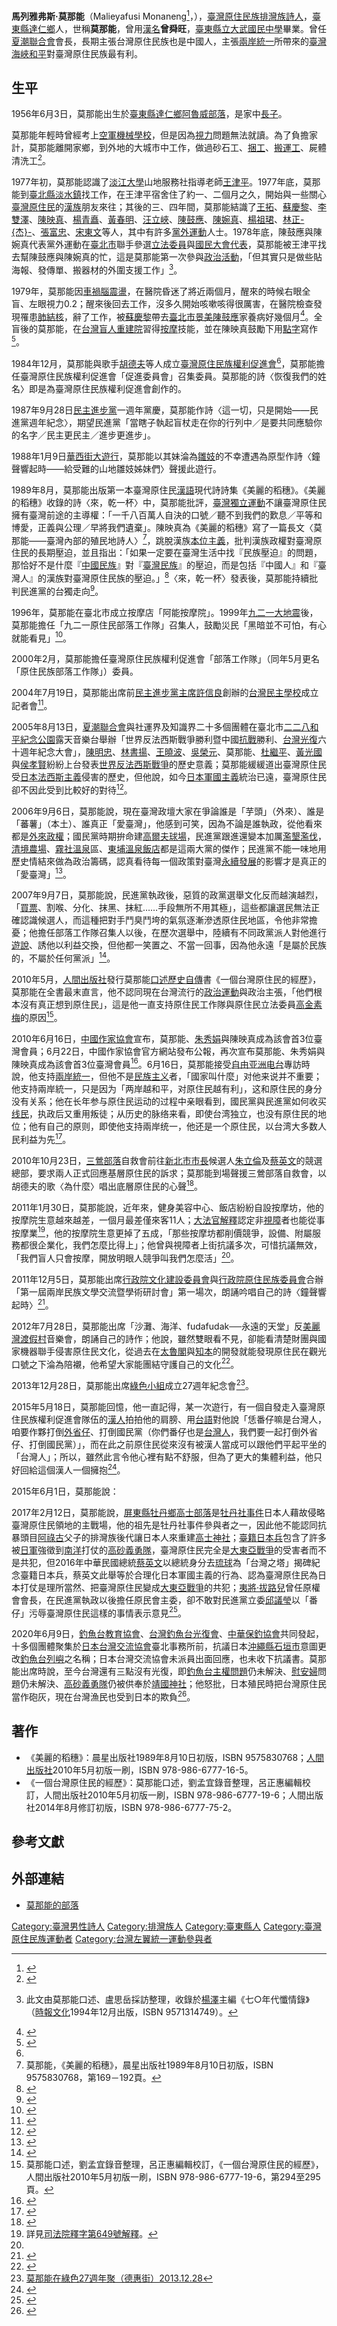 {{Infobox writer
| name        = 莫那能
| pseudonym   = 
| image       = 
| imagesize   = 
| birthplace  = {{ROC|臺灣省}}[[臺東縣|臺東縣]][[達仁鄉|達仁鄉]]
| birthdate   = {{birth date and age|1956|6|3}} 
| nationality = {{ROC}}
| residence   = 
| spouse      = 
| occupation  = 作家、按摩業
| education   = 
臺東縣立大武國民中學
| genre       = 詩作
| notableworks =《美麗的稻穗》<br>
《台灣原住民文學選：名前を返せ》
}}

'''馬列雅弗斯·莫那能'''（Malieyafusi Monaneng<ref>{{cite news|url=http://manu.ncl.edu.tw/nclmanuscripth/author/000/008/756/auth.htm|title=作者介紹－莫那能|author=|date=2013|accessdate=2015-06-16|publisher=[[國家圖書館_(中華民國)|國家圖書館]]當代名人手稿典藏系統|page=|deadurl=yes|archiveurl=https://web.archive.org/web/20150617172826/http://manu.ncl.edu.tw/nclmanuscripth/author/000/008/756/auth.htm|archivedate=2015-06-17}}</ref>，{{bd|1956年|6月3日|||M莫}}），[[臺灣原住民族|臺灣原住民族]][[排灣族|排灣族]][[詩人|詩人]]，[[臺東縣|臺東縣]][[達仁鄉|達仁鄉]]人，世稱'''莫那能'''，曾用[[漢名|漢名]]'''曾舜旺'''，[[臺東縣立大武國民中學|臺東縣立大武國民中學]]畢業。曾任[[夏潮聯合會|夏潮聯合會]]會長，長期主張台灣原住民族也是中國人，主張[[兩岸統一|兩岸統一]]所帶來的[[臺灣海峽|臺灣海峽]][[和平|和平]]對臺灣原住民族最有利。

==生平==
1956年6月3日，莫那能出生於[[臺東縣|臺東縣]][[達仁鄉|達仁鄉]][[阿魯威部落|阿魯威部落]]，是家中[[長子|長子]]。

莫那能年輕時曾經考上[[空軍機械學校|空軍機械學校]]，但是因為[[視力|視力]]問題無法就讀。為了負擔家計，莫那能離開家鄉，到外地的大城市中工作，做過砂石工、[[捆工|捆工]]、[[搬運工|搬運工]]、屍體清洗工<ref name="黑暗之光 原民詩人莫那能">{{cite news|url=http://www.vita.tw/2008/05/blog-post_30.html#.VJA0PXsgj-Y|title=黑暗之光 原民詩人莫那能|author=陳裕文|date=2008-05-31|accessdate=2014-12-16|publisher=生命力新聞|page=|deadurl=yes|archiveurl=https://web.archive.org/web/20141222124720/http://www.vita.tw/2008/05/blog-post_30.html#.VJA0PXsgj-Y|archivedate=2014-12-22}}</ref>。

1977年初，莫那能認識了[[淡江大學|淡江大學]]山地服務社指導老師[[王津平|王津平]]。1977年底，莫那能到[[新北市|臺北縣]][[淡水區|淡水鎮]]找工作，在王津平宿舍住了約一、二個月之久，開始與一些關心[[臺灣原住民|臺灣原住民]]的[[漢族|漢族]]朋友來往；其後的三、四年間，莫那能結識了[[王拓|王拓]]、[[蘇慶黎|蘇慶黎]]、[[李雙澤|李雙澤]]、[[陳映真|陳映真]]、[[楊青矗|楊青矗]]、[[黃春明|黃春明]]、[[汪立峽|汪立峽]]、[[陳鼓應|陳鼓應]]、[[陳婉真|陳婉真]]、[[楊祖珺|楊祖珺]]、[[林正杰|林正-{杰}-]]、[[張富忠|張富忠]]、[[宋東文|宋東文]]等人，其中有許多[[黨外運動|黨外運動]]人士。1978年底，陳鼓應與陳婉真代表黨外運動在[[臺北市|臺北市]]聯手參選[[立法委員|立法委員]]與[[國民大會代表|國民大會代表]]，莫那能被王津平找去幫陳鼓應與陳婉真的忙，這是莫那能第一次參與[[政治活動|政治活動]]，「但其實只是做些貼海報、發傳單、搬器材的外圍支援工作」<ref>{{cite news|url=http://blog.udn.com/abohomeweb/867407|title=被射倒的紅蕃|author=莫那能|date=2000-12-26|accessdate=2016-07-11|publisher=祖靈之邦|page=|archive-date=2016-08-09|archive-url=https://web.archive.org/web/20160809174758/http://blog.udn.com/abohomeweb/867407|dead-url=no}}此文由莫那能口述、盧思岳採訪整理，收錄於[[楊澤|楊澤]]主編《七○年代懺情錄》（[[時報文化|時報文化]]1994年12月出版，ISBN 9571314749）。</ref>。

1979年，莫那能因[[車禍|車禍]][[腦震盪|腦震盪]]，在醫院昏迷了將近兩個月，醒來的時候右眼全盲、左眼視力0.2；醒來後回去工作，沒多久開始咳嗽咳得很厲害，在醫院檢查發現罹患[[肺結核|肺結核]]，辭了工作，被[[蘇慶黎|蘇慶黎]]帶去[[臺北市|臺北市]][[景美|景美]][[陳鼓應|陳鼓應]]家養病好幾個月<ref>{{cite news|url=http://portal.tacp.gov.tw/litterateur/portrait/182|title=人物群像-曾舜旺|author=[[孫大川|孫大川]]、林宜妙、-{余}-友良|date=2009-03-26|accessdate=2014-12-19|publisher=[[行政院原住民族委員會|行政院原住民族委員會]]文化園區管理局|page=}}</ref>。全盲後的莫那能，在[[台灣盲人重建院|台灣盲人重建院]]習得[[按摩|按摩]]技能，並在陳映真鼓勵下用[[點字|點字]]寫作<ref name="原民盲詩人莫那能 按摩等嘸人">{{cite news|url=http://udn.com/NEWS/NATIONAL/NAT5/6128112.shtml|title=原民盲詩人莫那能 按摩等嘸人|author=何定照|date=2011-01-31|accessdate=2014-12-16|publisher=[[聯合報|聯合報]]|page=}}</ref>。

1984年12月，莫那能與歌手[[胡德夫|胡德夫]]等人成立[[臺灣原住民族權利促進會|臺灣原住民族權利促進會]]<ref name="黑暗之光 原民詩人莫那能" />，莫那能擔任臺灣原住民族權利促進會「促進委員會」召集委員。莫那能的詩〈恢復我們的姓名〉即是為臺灣原住民族權利促進會創作的。

1987年9月28日[[民主進步黨|民主進步黨]]一週年黨慶，莫那能作詩〈這一切，只是開始——民進黨週年紀念〉，期望民進黨「當瞎子執起盲杖走在你的行列中／是要共同應驗你的名字／民主更民主／進步更進步」。

1988年1月9日[[華西街大遊行|華西街大遊行]]，莫那能以其妹淪為[[雛妓|雛妓]]的不幸遭遇為原型作詩〈鐘聲響起時——給受難的山地雛妓姊妹們〉聲援此遊行。 

1989年8月，莫那能出版第一本臺灣原住民[[漢語|漢語]]現代詩詩集《美麗的稻穗》。《美麗的稻穗》收錄的詩〈來，乾一杯〉中，莫那能批評，[[臺灣獨立運動|臺灣獨立運動]]不讓臺灣原住民擁有臺灣前途的主導權：「一千八百萬人自決的口號／聽不到我們的歎息／平等和博愛，正義與公理／早將我們遺棄」。陳映真為《美麗的稻穗》寫了一篇長文〈莫那能——臺灣內部的殖民地詩人〉<ref>莫那能，《美麗的稻穗》，晨星出版社1989年8月10日初版，ISBN 9575830768，第169－192頁。</ref>，跳脫漢族[[本位主義|本位主義]]，批判漢族政權對臺灣原住民的長期壓迫，並且指出：「如果一定要在臺灣生活中找『民族壓迫』的問題，那恰好不是什麼『[[中國民族|中國民族]]』對『[[臺灣民族|臺灣民族]]』的壓迫，而是包括『中國人』和『臺灣人』的漢族對臺灣原住民族的壓迫。」<ref>{{cite news|url=http://www.haixiainfo.com.tw/58-5815.html|title=發現台灣真正的殖民史 敬答陳芳明先生|author=陳昭瑛|date=1995-10|accessdate=2015-06-13|publisher=《海峽評論》第58期|page=|deadurl=yes|archiveurl=https://web.archive.org/web/20150615225754/http://www.haixiainfo.com.tw/58-5815.html|archivedate=2015-06-15}}</ref>〈來，乾一杯〉發表後，莫那能持續批判民進黨的台獨走向<ref>{{cite news|url=http://chaiwanbenpost.net/article/%E5%8F%B0%E7%81%A3%E7%9A%84%E8%8D%B7%E9%A6%AC%EF%BC%9A%E5%8E%9F%E4%BD%8F%E6%B0%91%E7%9B%B2%E8%A9%A9%E4%BA%BA%E8%8E%AB%E9%82%A3%E8%83%BD/960|title=台灣的荷馬：原住民盲詩人莫那能|author=[[藍博洲|藍博洲]]|date=2019-10-03|accessdate=2020-04-04|publisher=《兩岸犇報》第173期|page=}}</ref>。

1996年，莫那能在臺北市成立按摩店「阿能按摩院」。1999年[[九二一大地震|九二一大地震]]後，莫那能擔任「九二一原住民部落工作隊」召集人，鼓勵災民「黑暗並不可怕，有心就能看見」<ref>{{cite news|url=http://redmedia034.so-buy.com/front/bin/ptlist.phtml?Category=247047|title=黑暗並不可怕，有心就能看見 排灣詩人莫那能的阿能按摩院|author=沙韻|date=2000-10|accessdate=2014-12-18|publisher=《台灣原住民月刊》第11期|page=|archiveurl=https://web.archive.org/web/20141218155850/http://redmedia034.so-buy.com/front/bin/ptlist.phtml?Category=247047|archivedate=2014-12-18|deadurl=yes}}</ref>。


2000年2月，莫那能擔任臺灣原住民族權利促進會「部落工作隊」（同年5月更名「原住民族部落工作隊」）委員。

2004年7月19日，莫那能出席前[[民主進步黨主席|民主進步黨主席]][[許信良|許信良]]創辦的[[台灣民主學校|台灣民主學校]]成立記者會<ref>{{cite news|url=http://www.appledaily.com.tw/appledaily/article/headline/20040720/1095996|title=施明德痛批阿扁獨裁|author=郭敏政、李淑華|date=2004-07-20|accessdate=2015-02-07|publisher=臺灣蘋果日報|page=}}</ref>。

2005年8月13日，[[夏潮聯合會|夏潮聯合會]]與社運界及知識界二十多個團體在臺北市[[二二八和平紀念公園|二二八和平紀念公園]]露天音樂台舉辦「世界反法西斯戰爭勝利暨中國[[抗戰|抗戰]]勝利、[[台灣光復|台灣光復]]六十週年紀念大會」，[[陳明忠|陳明忠]]、[[林書揚|林書揚]]、[[王曉波|王曉波]]、[[吳榮元|吳榮元]]、莫那能、[[杜繼平|杜繼平]]、[[黃光國|黃光國]]與[[侯孝賢|侯孝賢]]紛紛上台發表[[世界反法西斯戰爭|世界反法西斯戰爭]]的歷史意義；莫那能緩緩道出臺灣原住民受[[日本法西斯主義|日本法西斯主義]]侵害的歷史，但他說，如今[[日本軍國主義|日本軍國主義]]統治已遠，臺灣原住民卻不因此受到比較好的對待<ref>{{cite news|url=http://www.coolloud.org.tw/node/59684|title=反法西斯復辟 社運團體舉辦紀念大會|author=苦勞報導|date=2005-08-14|accessdate=2015-06-14|publisher=苦勞網|page=}}</ref>。

2006年9月6日，莫那能說，現在臺灣政壇大家在爭論誰是「芋頭」（外來）、誰是「蕃薯」（本土）、誰真正「愛臺灣」，他感到可笑，因為不論是誰執政，從他看來都是[[外來政權|外來政權]]；國民黨時期拚命建[[高爾夫球場|高爾夫球場]]，民進黨跟進還變本加厲[[濫墾|濫墾]][[濫伐|濫伐]]，[[清境農場|清境農場]]、[[霧社|霧社]][[溫泉|溫泉]]區、[[東埔溫泉|東埔溫泉]][[飯店|飯店]]都是這兩大黨的傑作；民進黨不能一味地用歷史情結來做為政治籌碼，認真看待每一個政策對臺灣[[永續發展|永續發展]]的影響才是真正的「愛臺灣」<ref>{{cite news|url=http://www.coolloud.org.tw/node/59422|title=中正廟前擺論壇 政治喧囂高分貝 社運團體不缺席|author=苦勞報導|date=2006-09-08|accessdate=2015-06-14|publisher=苦勞網|page=}}</ref>。

2007年9月7日，莫那能說，民進黨執政後，惡質的政黨選舉文化反而越演越烈，「[[買票|買票]]、割喉、分化、抹黑、抹紅……手段無所不用其極」，這些都讓選民無法正確認識候選人，而這種把對手鬥臭鬥垮的氣氛逐漸滲透原住民地區，令他非常擔憂；他擔任部落工作隊召集人以後，在歷次選舉中，陸續有不同政黨派人對他進行[[遊說|遊說]]、誘他以利益交換，但他都一笑置之、不當一回事，因為他永遠「是屬於民族的，不屬於任何黨派」<ref>{{cite news|url=http://www.abohome.org.tw/index.php?option=com_content&view=article&id=1831|title=選人不選黨 民族立場擺優先|author=莫那能|date=2007-09-07|accessdate=2016-11-06|publisher=祖靈之邦|page=}}</ref>。

2010年5月，[[人間出版社|人間出版社]]發行莫那能[[口述歷史|口述歷史]][[自傳|自傳]]書《一個台灣原住民的經歷》，莫那能在全書最末直言，他不認同現在台灣流行的[[政治運動|政治運動]]與政治主張，「他們根本沒有真正想到原住民」，這是他一直支持原住民工作隊與原住民立法委員[[高金素梅|高金素梅]]的原因<ref>莫那能口述，劉孟宜錄音整理，呂正惠編輯校訂，《一個台灣原住民的經歷》，人間出版社2010年5月初版一刷，ISBN 978-986-6777-19-6，第294至295頁。</ref>。

2010年6月16日，[[中國作家協會|中國作家協會]]宣布，莫那能、[[朱秀娟|朱秀娟]]與陳映真成為該會首3位臺灣會員；6月22日，中國作家協會官方網站發布公報，再次宣布莫那能、朱秀娟與陳映真成為該會首3位臺灣會員<ref>{{cite news|url=http://dailynews.sina.com/bg/ent/chnstar/sinacn/20100623/12061577853.html|title=台灣作家加入中國作協 朱秀娟：一直都是中國人|author=劉婷|date=2010-06-23|accessdate=2014-12-14|publisher=[[北京晨報|北京晨報]]|page=}}</ref>。6月16日，莫那能接受[[自由亚洲电台|自由亚洲电台]]專訪時說，他支持[[中國統一|兩岸統一]]，但他不是[[民族主义|民族主义]]者，「國家叫什麼」对他来说并不重要；他支持兩岸統一，只是因为「两岸越和平，对原住民越有利」，这和原住民的身分没有关系；他在长年参与原住民运动的过程中亲眼看到，國民黨與民進黨如何收买[[线民|线民]]，执政后又重用叛徒；从历史的脉络来看，即使台湾独立，也没有原住民的地位；他有自己的原则，即使他支持兩岸统一，他还是一个原住民，以台湾大多数人民利益为先<ref>{{cite news|url=http://www.rfa.org/mandarin/yataibaodao/tai-06162010123519.html|title=台湾盲人诗人莫那能：我宁愿做台湾最后的捕手|author=胡汉强|date=2010-06-16|accessdate=2015-06-16|publisher=自由亚洲电台|page=}}</ref>。

2010年10月23日，[[三鶯部落|三鶯部落]]自救會前往[[新北市市長|新北市市長]]候選人[[朱立倫|朱立倫]]及[[蔡英文|蔡英文]]的競選總部，要求兩人正式回應基層原住民的訴求；莫那能到場聲援三鶯部落自救會，以胡德夫的歌〈為什麼〉唱出底層原住民的心聲<ref>{{cite news|url=http://www.coolloud.org.tw/node/55262|title=藝文．學界上街挺三鶯 要求新北市長候選人出面表態！|author=新聞稿|date=2010-10-23|accessdate=2015-06-14|publisher=三鶯部落自救會|page=}}</ref>。

2011年1月30日，莫那能說，近年來，健身美容中心、飯店紛紛自設按摩坊，他的按摩院生意越來越差，一個月最差僅來客11人；[[大法官解釋|大法官解釋]]認定非[[視障|視障]]者也能從事按摩業<ref>詳見[[司法院釋字第649號解釋|司法院釋字第649號解釋]]。</ref>，他的按摩院生意更掉了五成，「那些按摩坊都削價競爭，設備、附屬服務都很企業化，我們怎麼比得上」；他曾與視障者上街抗議多次，可惜抗議無效，「我們盲人只會按摩，開放明眼人競爭叫我們怎麼活」<ref name="原民盲詩人莫那能 按摩等嘸人" />。

2011年12月5日，莫那能出席[[行政院|行政院]][[文化建設委員會|文化建設委員會]]與[[行政院|行政院]][[原住民族委員會|原住民族委員會]]合辦「第一屆兩岸民族文學交流暨學術研討會」第一場次，朗誦吟唱自己的詩〈鐘聲響起時〉<ref>{{cite news|url=http://www.tiprc.org.tw/blog_wp/?p=710|title=「第一屆兩岸民族文學交流暨學術研討會」活動報導|author=楊-{筑}-鈞|date=2011-12-29|accessdate=2015-06-16|newspaper=《臺灣原住民族圖書資-{}-訊中心電子報》第三十九期|publisher=臺灣原住民族圖書資訊中心|page=}}</ref>。

2012年7月28日，莫那能出席「沙灘、海洋、fudafudak──永遠的天堂」反[[美麗灣渡假村|美麗灣渡假村]]音樂會，朗誦自己的詩作；他說，雖然雙眼看不見，卻能看清楚財團與國家機器聯手侵害原住民文化，從過去在[[太魯閣|太魯閣]]與[[知本|知本]]的開發就能發現原住民在觀光口號之下淪為陪襯，他希望大家能團結守護自己的文化<ref>{{cite news|url=http://www.coolloud.org.tw/node/69830|title=反對美麗灣 千人吼海洋|author=張心華|date=2012-07-30|accessdate=2015-06-15|publisher=苦勞網|page=}}</ref>。

2013年12月28日，莫那能出席[[綠色小組|綠色小組]]成立27週年紀念會<ref>[https://www.youtube.com/watch?v=BtUvk4VMVHk 莫那能在綠色27週年聚（德惠街）2013.12.28]</ref>。

2015年5月18日，莫那能回憶，他一直記得，某一次遊行，有一個自發走入臺灣原住民族權利促進會隊伍的[[漢人|漢人]]拍拍他的肩膀、用[[台語|台語]]對他說「恁番仔嘛是台灣人，咱要作夥打倒[[外省仔|外省仔]]、打倒國民黨（你們番仔也是[[台灣人|台灣人]]，我們要一起打倒外省仔、打倒國民黨）」，而在此之前原住民從來沒有被漢人當成可以跟他們平起平坐的「台灣人」；所以，雖然此言令他心裡有點不舒服，但為了更大的集體利益，他只好回給這個漢人一個擁抱<ref>{{cite news|url=http://www.leftlinks.tw/leftcafe/%E5%8E%9F%E6%AC%8A%E6%9C%83%EF%BC%8F%E8%8E%AB%E9%82%A3%E8%83%BD/|title=原權會|author=莫那能|date=2015-05-18|accessdate=2016-07-10|publisher=秋鬥：左翼連結|page=|archive-url=https://web.archive.org/web/20160811134156/http://www.leftlinks.tw/leftcafe/%E5%8E%9F%E6%AC%8A%E6%9C%83%EF%BC%8F%E8%8E%AB%E9%82%A3%E8%83%BD/|archive-date=2016-08-11|dead-url=yes}}</ref>。

2015年6月1日，莫那能說：
{{Cquote|參與社會運動，讓我深深體會到自己的有限。而且必須說，我是運動的受益者。如果不是運動的啟發與滋養，或許自己早已成為第二個[[湯英伸|湯英伸]]。正是帶著這樣的體會，我始終抗拒主流政治勢力的收編。曾經，有兩個政黨願意把我列為立委選舉不分區的安全名單，被我拒絕了；也曾經，有執政者願意提供鉅額資金，但前提是不能公開，也因此被我婉拒。<ref>{{cite news|url=http://www.leftlinks.tw/leftcafe/%E5%9B%9E%E5%AE%B6%EF%BC%8F%E8%8E%AB%E9%82%A3%E8%83%BD/|title=回家|author=莫那能|date=2015-06-01|accessdate=2015-06-16|publisher=秋鬥：左翼連結|page=}}</ref>}}

2017年2月12日，莫那能說，[[屏東縣|屏東縣]][[牡丹鄉|牡丹鄉]][[高士部落|高士部落]]是[[牡丹社事件|牡丹社事件]]日本人藉故侵略臺灣原住民領地的主戰場，他的祖先是牡丹社事件參與者之一，因此他不能認同抗暴頭目[[阿祿古|阿祿古]]父子的排灣族後代讓日本人來重建[[高士神社|高士神社]]；[[臺籍日本兵|臺籍日本兵]]包含了許多被[[日軍|日軍]]強徵到[[南洋|南洋]]打仗的[[高砂義勇隊|高砂義勇隊]]，臺灣原住民完全是[[大東亞戰爭|大東亞戰爭]]的受害者而不是共犯，但2016年中華民國總統[[蔡英文|蔡英文]]以總統身分去[[琉球|琉球]]為「台灣之塔」揭碑紀念臺籍日本兵，蔡英文此舉等於合理化日本軍國主義的行為、認為臺灣原住民為日本打仗是理所當然、把臺灣原住民變成[[大東亞戰爭|大東亞戰爭]]的共犯；[[夷將·拔路兒|夷將·拔路兒]]曾任原權會會長，在民進黨執政以後擔任原民會主委，卻不敢對民進黨立委[[邱議瑩|邱議瑩]]以「番仔」污辱臺灣原住民這樣的事情表示意見<ref>{{cite news|url=http://www.coolloud.org.tw/node/87565|title=莫那能對高士部落復建神社的看法|author=莫那能|date=2017-02-12|accessdate=2017-02-15|publisher=苦勞網|page=}}</ref>。

2020年6月9日，[[釣魚台教育協會|釣魚台教育協會]]、[[台灣釣魚台光復會|台灣釣魚台光復會]]、[[中華保釣協會|中華保釣協會]]共同發起，十多個團體聚集於[[日本台灣交流協會|日本台灣交流協會]]臺北事務所前，抗議日本[[沖繩縣|沖繩縣]][[石垣市|石垣市]]意圖更改[[釣魚台列嶼|釣魚台列嶼]]之名稱；日本台灣交流協會未派員出面回應，也未收下抗議書。莫那能出席時說，至今台灣還有三點沒有光復，即[[釣魚台主權問題|釣魚台主權問題]]仍未解決、[[慰安婦|慰安婦]]問題仍未解決、[[高砂義勇隊|高砂義勇隊]]仍被供奉於[[靖國神社|靖國神社]]；他怒批，日本殖民時把台灣原住民當作砲灰，現在台灣漁民也受到日本的欺負<ref>{{cite news|url=https://www.coolloud.org.tw/node/94431|author=張智琦|title=護主權漁權 民團抗議日本更名釣魚台|publisher=|work=苦勞網|date=2020-06-09|accessdate=2020-06-10}}</ref>。

==著作==
*《美麗的稻穗》：晨星出版社1989年8月10日初版，ISBN 9575830768；[[人間出版社|人間出版社]]2010年5月初版一刷，ISBN 978-986-6777-16-5。
*《一個台灣原住民的經歷》：莫那能口述，劉孟宜錄音整理，呂正惠編輯校訂，人間出版社2010年5月初版一刷，ISBN 978-986-6777-19-6；人間出版社2014年8月修訂初版，ISBN 978-986-6777-75-2。

==參考文獻==
{{reflist}}

==外部連結==
*[http://blog.udn.com/abohomeweb/article 莫那能的部落]

{{DEFAULTSORT:Monaneng}}
[[Category:臺灣男性詩人|Category:臺灣男性詩人]]
[[Category:排灣族人|Category:排灣族人]]
[[Category:臺東縣人|Category:臺東縣人]]
[[Category:臺灣原住民族運動者|Category:臺灣原住民族運動者]]
[[Category:台灣左翼統一運動參與者|Category:台灣左翼統一運動參與者]]